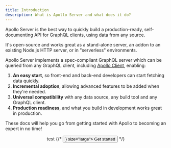 ```yaml
---
title: Introduction
description: What is Apollo Server and what does it do?
---
```


Apollo Server is the best way to quickly build a production-ready, self-documenting API for GraphQL clients, using data from any source.

It's open-source and works great as a stand-alone server, an addon to an existing Node.js HTTP server, or in "serverless" environments.

Apollo Server implements a spec-compliant GraphQL server which can be queried from any GraphQL client, including [Apollo Client](https://www.apollographql.com/docs/react), enabling:

1.  **An easy start**, so front-end and back-end developers can start fetching data quickly.
2.  **Incremental adoption**, allowing advanced features to be added when they're needed.
3.  **Universal compatibility** with any data source, any build tool and any GraphQL client.
4.  **Production readiness**, and what you build in development works great in production.

These docs will help you go from getting started with Apollo to becoming an expert in no time!


<div align="center">
  test
  {/* <Button as={<Link to="/getting-started/" />} size="large">
    Get started
  </Button> */}
</div>